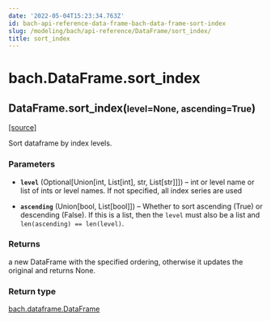 ```yaml
---
date: '2022-05-04T15:23:34.763Z'
id: bach-api-reference-data-frame-bach-data-frame-sort-index
slug: /modeling/bach/api-reference/DataFrame/sort_index/
title: sort_index
---
```


# bach.DataFrame.sort_index

<div className="method">

<h2 className="signature-method"><span className="additional-name">DataFrame.</span><span className="name">sort_index(</span><small className="parameter-list"><span className="parameter" id="level">level=None</span>, <span className="parameter" id="ascending">ascending=True</span></small>)</h2>


&#8203;<span className="view-source">[[source]](https://github.com/objectiv/objectiv-analytics/blob/main/bach/bach/dataframe.py)</span>

<div className="content">

Sort dataframe by index levels.


### Parameters

* **`level`** (Optional[Union[int, List[int], str, List[str]]]) – int or level name or list of ints or level names.
If not specified, all index series are used


* **`ascending`** (Union[bool, List[bool]]) – Whether to sort ascending (True) or descending (False). If this is a list, then the
`level` must also be a list and `len(ascending) == len(level)`.





### Returns

a new DataFrame with the specified ordering,
otherwise it updates the original and returns None.



### Return type

[bach.dataframe.DataFrame](/docs/modeling/bach/api-reference/DataFrame/bach.DataFrame.sort_index/)



</div>


</div>
